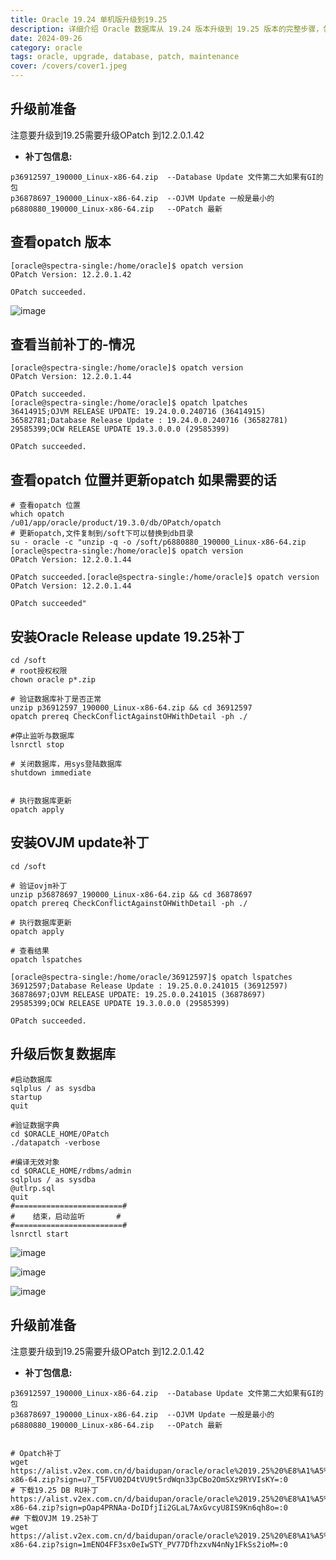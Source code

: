 ```yaml
---
title: Oracle 19.24 单机版升级到19.25
description: 详细介绍 Oracle 数据库从 19.24 版本升级到 19.25 版本的完整步骤，包括补丁准备、安装和验证过程
date: 2024-09-26
category: oracle
tags: oracle, upgrade, database, patch, maintenance
cover: /covers/cover1.jpeg
---
```


## 升级前准备

注意要升级到19.25需要升级OPatch 到12.2.0.1.42

- **补丁包信息:**

```other
p36912597_190000_Linux-x86-64.zip  --Database Update 文件第二大如果有GI的包
p36878697_190000_Linux-x86-64.zip  --OJVM Update 一般是最小的 
p6880880_190000_Linux-x86-64.zip   --OPatch 最新
```

## 查看opatch 版本

```other
[oracle@spectra-single:/home/oracle]$ opatch version
OPatch Version: 12.2.0.1.42

OPatch succeeded.
```

![image](https://alist.v2ex.com.cn/d/139pan/images/image-20240805100853525.png)

## 查看当前补丁的-情况

```other
[oracle@spectra-single:/home/oracle]$ opatch version
OPatch Version: 12.2.0.1.44

OPatch succeeded.
[oracle@spectra-single:/home/oracle]$ opatch lpatches
36414915;OJVM RELEASE UPDATE: 19.24.0.0.240716 (36414915)
36582781;Database Release Update : 19.24.0.0.240716 (36582781)
29585399;OCW RELEASE UPDATE 19.3.0.0.0 (29585399)

OPatch succeeded.
```

## 查看opatch 位置并更新opatch 如果需要的话

```other
# 查看opatch 位置
which opatch
/u01/app/oracle/product/19.3.0/db/OPatch/opatch
# 更新opatch,文件复制到/soft下可以替换到db目录
su - oracle -c "unzip -q -o /soft/p6880880_190000_Linux-x86-64.zip [oracle@spectra-single:/home/oracle]$ opatch version
OPatch Version: 12.2.0.1.44

OPatch succeeded.[oracle@spectra-single:/home/oracle]$ opatch version
OPatch Version: 12.2.0.1.44

OPatch succeeded"
```

## 安装Oracle Release update 19.25补丁

```other
cd /soft
# root授权权限
chown oracle p*.zip

# 验证数据库补丁是否正常
unzip p36912597_190000_Linux-x86-64.zip && cd 36912597
opatch prereq CheckConflictAgainstOHWithDetail -ph ./

#停止监听与数据库 
lsnrctl stop

# 关闭数据库，用sys登陆数据库
shutdown immediate


# 执行数据库更新
opatch apply 
```

## 安装OVJM update补丁

```other
cd /soft

# 验证ovjm补丁
unzip p36878697_190000_Linux-x86-64.zip && cd 36878697
opatch prereq CheckConflictAgainstOHWithDetail -ph ./

# 执行数据库更新
opatch apply 

# 查看结果
opatch lspatches

[oracle@spectra-single:/home/oracle/36912597]$ opatch lspatches
36912597;Database Release Update : 19.25.0.0.241015 (36912597)
36878697;OJVM RELEASE UPDATE: 19.25.0.0.241015 (36878697)
29585399;OCW RELEASE UPDATE 19.3.0.0.0 (29585399)

OPatch succeeded.
```

## 升级后恢复数据库

```other
#启动数据库
sqlplus / as sysdba
startup
quit

#验证数据字典
cd $ORACLE_HOME/OPatch
./datapatch -verbose

#编译无效对象
cd $ORACLE_HOME/rdbms/admin
sqlplus / as sysdba
@utlrp.sql
quit
#========================#
#    结束，启动监听       #
#========================#
lsnrctl start 
```

![image](https://alist.v2ex.com.cn/d/139pan/images/image-20240805113535276.png)

![image](https://alist.v2ex.com.cn/d/139pan/images/image-20240805113707583.png)

![image](https://alist.v2ex.com.cn/d/139pan/images/image-20240805113757889.png)

## 升级前准备

注意要升级到19.25需要升级OPatch 到12.2.0.1.42

- **补丁包信息:**

```other
p36912597_190000_Linux-x86-64.zip  --Database Update 文件第二大如果有GI的包
p36878697_190000_Linux-x86-64.zip  --OJVM Update 一般是最小的 
p6880880_190000_Linux-x86-64.zip   --OPatch 最新


# Opatch补丁
wget https://alist.v2ex.com.cn/d/baidupan/oracle/oracle%2019.25%20%E8%A1%A5%E4%B8%81/p6880880_190000_Linux-x86-64.zip?sign=u7_T5FVU02D4tVU9t5rdWqn33pCBo2OmSXz9RYVIsKY=:0
# 下载19.25 DB RU补丁
https://alist.v2ex.com.cn/d/baidupan/oracle/oracle%2019.25%20%E8%A1%A5%E4%B8%81/p36912597_190000_Linux-x86-64.zip?sign=pOap4PRNAa-DoIDfjIi2GLaL7AxGvcyU8IS9Kn6qh8o=:0
## 下载OVJM 19.25补丁
wget https://alist.v2ex.com.cn/d/baidupan/oracle/oracle%2019.25%20%E8%A1%A5%E4%B8%81/p36878697_190000_Linux-x86-64.zip?sign=1mENO4FF3sx0eIwSTY_PV77DfhzxvN4nNy1FkSs2ioM=:0
``` 